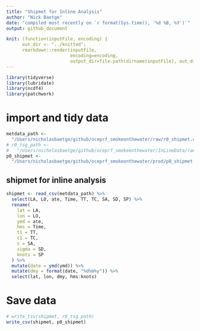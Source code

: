 ```yaml
---
title: "Shipmet for Inline Analysis"
author: "Nick Baetge"
date: "compiled most recently on `r format(Sys.time(), '%d %B, %Y')`"
output: github_document

knit: (function(inputFile, encoding) {
      out_dir <- "../knitted";
      rmarkdown::render(inputFile,
                        encoding=encoding,
                        output_dir=file.path(dirname(inputFile), out_dir))})
---
```


```r
library(tidyverse)
library(lubridate)
library(ncdf4)
library(patchwork)
```

# import and tidy data

```r
metdata_path <-
  "/Users/nicholasbaetge/github/oceprf_smokeonthewater/raw/r0_shipmet.csv"
# r0_tsg_path <-
#   "/Users/nicholasbaetge/github/oceprf_smokeonthewater/InLineData/raw/TSG/tsg_081923.txt"
p0_shipmet <-
  "/Users/nicholasbaetge/github/oceprf_smokeonthewater/prod/p0_shipmet.csv"
```

## shipmet for inline analysis

```r
shipmet <- read_csv(metdata_path) %>%
  select(LA, LO, ate, Time, TT, TC, SA, SD, SP) %>%
  rename(
    lat = LA,
    lon = LO,
    ymd = ate,
    hms = Time,
    t1 = TT,
    c1 = TC,
    s = SA,
    sigma = SD,
    knots = SP
  ) %>%
  mutate(date = ymd(ymd)) %>%
  mutate(dmy = format(date, "%d%m%y")) %>%
  select(lat, lon, dmy, hms:knots)
```

# Save data

```r
# write_tsv(shipmet, r0_tsg_path)
write_csv(shipmet, p0_shipmet)
```


